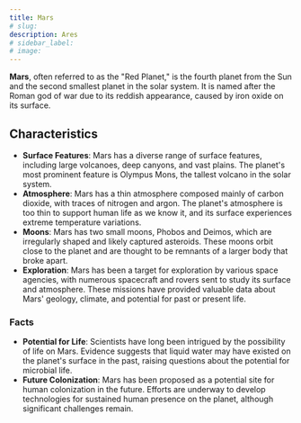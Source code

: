 ```yaml
---
title: Mars
# slug: 
description: Ares
# sidebar_label: 
# image: 
---
```



**Mars**, often referred to as the "Red Planet," is the fourth planet from the Sun and the second smallest planet in the solar system. It is named after the Roman god of war due to its reddish appearance, caused by iron oxide on its surface.

## Characteristics

- **Surface Features**: Mars has a diverse range of surface features, including large volcanoes, deep canyons, and vast plains. The planet's most prominent feature is Olympus Mons, the tallest volcano in the solar system.
- **Atmosphere**: Mars has a thin atmosphere composed mainly of carbon dioxide, with traces of nitrogen and argon. The planet's atmosphere is too thin to support human life as we know it, and its surface experiences extreme temperature variations.
- **Moons**: Mars has two small moons, Phobos and Deimos, which are irregularly shaped and likely captured asteroids. These moons orbit close to the planet and are thought to be remnants of a larger body that broke apart.
- **Exploration**: Mars has been a target for exploration by various space agencies, with numerous spacecraft and rovers sent to study its surface and atmosphere. These missions have provided valuable data about Mars' geology, climate, and potential for past or present life.

### Facts

- **Potential for Life**: Scientists have long been intrigued by the possibility of life on Mars. Evidence suggests that liquid water may have existed on the planet's surface in the past, raising questions about the potential for microbial life.
- **Future Colonization**: Mars has been proposed as a potential site for human colonization in the future. Efforts are underway to develop technologies for sustained human presence on the planet, although significant challenges remain.